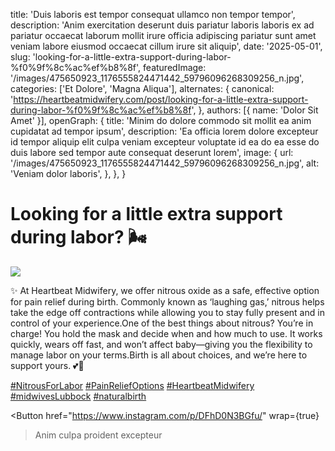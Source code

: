   title: 'Duis laboris est tempor consequat ullamco non tempor tempor',
  description: 'Anim exercitation deserunt duis pariatur laboris laboris ex ad pariatur occaecat laborum mollit irure officia adipiscing pariatur sunt amet veniam labore eiusmod occaecat cillum irure sit aliquip',
  date: '2025-05-01',
  slug: 'looking-for-a-little-extra-support-during-labor-%f0%9f%8c%ac%ef%b8%8f',
  featuredImage: '/images/475650923_1176555824471442_59796096268309256_n.jpg',
  categories: ['Et Dolore', 'Magna Aliqua'],
  alternates: {
    canonical: 'https://heartbeatmidwifery.com/post/looking-for-a-little-extra-support-during-labor-%f0%9f%8c%ac%ef%b8%8f',
  },
  authors: [{ name: 'Dolor Sit Amet' }],
  openGraph: {
    title: 'Minim do dolore commodo sit mollit ea anim cupidatat ad tempor ipsum',
    description: 'Ea officia lorem dolore excepteur id tempor aliquip elit culpa veniam excepteur voluptate id ea do ea esse do duis labore sed tempor aute consequat deserunt lorem',
    image: {
      url: '/images/475650923_1176555824471442_59796096268309256_n.jpg',
      alt: 'Veniam dolor laboris',
    },
  },
}


# Looking for a little extra support during labor? 🌬️

<Image
  src="/images/475650923_1176555824471442_59796096268309256_n.jpg"
  size="large"
  wrap={true}
/>

✨ At Heartbeat Midwifery, we offer nitrous oxide as a safe, effective option for pain relief during birth. Commonly known as ‘laughing gas,’ nitrous helps take the edge off contractions while allowing you to stay fully present and in control of your experience.One of the best things about nitrous? You’re in charge! You hold the mask and decide when and how much to use. It works quickly, wears off fast, and won’t affect baby—giving you the flexibility to manage labor on your terms.Birth is all about choices, and we’re here to support yours. 💕👶&nbsp;

[#NitrousForLabor](https://www.instagram.com/explore/tags/nitrousforlabor/) [#PainReliefOptions](https://www.instagram.com/explore/tags/painreliefoptions/) [#HeartbeatMidwifery](https://www.instagram.com/explore/tags/heartbeatmidwifery/) [#midwivesLubbock](https://www.instagram.com/explore/tags/midwiveslubbock/) [#naturalbirth](https://www.instagram.com/explore/tags/naturalbirth/)

<Button
  href="https://www.instagram.com/p/DFhD0N3BGfu/"
  wrap={true}
>Anim culpa proident excepteur</Button>
